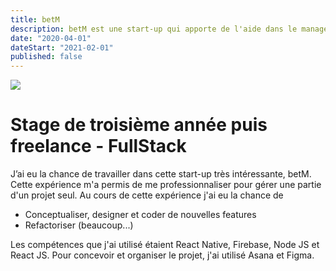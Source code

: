 ```yaml
---
title: betM
description: betM est une start-up qui apporte de l'aide dans le management des paris sportifs
date: "2020-04-01"
dateStart: "2021-02-01"
published: false
---
```



[![](https://dam.malt.com/6f6fd7c2-49d4-407d-8d71-4b1f527af459)](https://belly-sculpting.com)

# Stage de troisième année puis freelance - FullStack

J’ai eu la chance de travailler dans cette start-up très intéressante, betM. Cette expérience m'a permis de me professionnaliser pour gérer une partie d'un projet seul.
Au cours de cette expérience j'ai eu la chance de
- Conceptualiser, designer et coder de nouvelles features
- Refactoriser (beaucoup...)

Les compétences que j'ai utilisé étaient  React Native, Firebase, Node JS et React JS.
Pour concevoir et organiser le projet, j'ai utilisé Asana et Figma.
